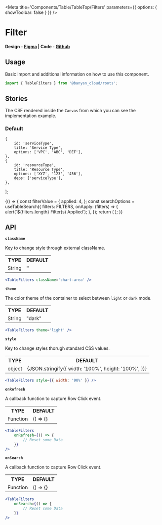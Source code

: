 

<Meta title='Components/Table/TableTop/Filters' parameters={{ options: { showToolbar: false } }} />

# Filter

#### Design - [Figma](https://www.figma.com/file/e9opoAtQHBo4vFd6u0Co98/Component-Library?type=design&node-id=1-5&mode=design&t=tXbQWENNIzmFNTVU-0) | Code - [Github](https://github.com/banyandata-cloud/roots/tree/main/components/table/table/tableFilters)

## Usage

Basic import and additional information on how to use this component.

```js
import { TableFilters } from '@banyan_cloud/roots';
```

## Stories

The CSF rendered inside the `Canvas` from which you can see the implementation example.

### Default

	{
		id: 'serviceType',
		title: 'Service Type',
		options: ['VPC', 'ABC', 'DEF'],
	},
	{
		id: 'resourceType',
		title: 'Resource Type',
		options: ['XYZ', '123', '456'],
		deps: ['serviceType'],
	},
];

<Canvas>
	<Story name='Default'>
		{() => {
			const filterValue = {
				applied: 4,
			};
			const searchOptions = useTableSearch({
				filters: FILTERS,
				onApply: (filters) => {
					alert(`${filters.length} Filter(s) Applied`);
				},
			});
			return (
				<ThemedContainer filterValue={filterValue}>
					<TableFilters filterValue={filterValue} searchOptions={searchOptions} />
				</ThemedContainer>
			);
		}}
	</Story>
</Canvas>

## API

**`className`**

Key to change style through external className.

<table style={{ width: '100%' }}>
	<tr>
		<th style={{ textAlign: 'left', width: '50%' }}>TYPE</th>
		<th style={{ textAlign: 'left', width: '50%' }}>DEFAULT</th>
	</tr>
	<tr>
		<td>String</td>
		<td>''</td>
	</tr>
</table>

```jsx
<TableFilters className='chart-area' />
```

**`theme`**

The color theme of the container to select between `light` or `dark` mode.

<table style={{ width: '100%' }}>
	<tr>
		<th style={{ textAlign: 'left', width: '50%' }}>TYPE</th>
		<th style={{ textAlign: 'left', width: '50%' }}>DEFAULT</th>
	</tr>
	<tr>
		<td>String</td>
		<td>"dark"</td>
	</tr>
</table>

```jsx
<TableFilters theme='light' />
```

**`style`**

Key to change styles thorugh standard CSS values.

<table style={{ width: '100%' }}>
	<tr>
		<th style={{ textAlign: 'left', width: '50%' }}>TYPE</th>
		<th style={{ textAlign: 'left', width: '50%' }}>DEFAULT</th>
	</tr>
	<tr>
		<td>object</td>
		<td>
			{JSON.stringify({
				width: '100%',
				height: '100%',
			})}
		</td>
	</tr>
</table>

```jsx
<TableFilters style={{ width: '90%' }} />
```

**`onRefresh`**

A callback function to capture Row Click event.

<table style={{ width: '100%' }}>
	<tr>
		<th style={{ textAlign: 'left', width: '50%' }}>TYPE</th>
		<th style={{ textAlign: 'left', width: '50%' }}>DEFAULT</th>
	</tr>
	<tr>
		<td>Function</td>
		<td>() => {}</td>
	</tr>
</table>

```jsx
<TableFilters
	onRefresh={() => {
		// Reset some Data
	}}
/>
```

**`onSearch`**

A callback function to capture Row Click event.

<table style={{ width: '100%' }}>
	<tr>
		<th style={{ textAlign: 'left', width: '50%' }}>TYPE</th>
		<th style={{ textAlign: 'left', width: '50%' }}>DEFAULT</th>
	</tr>
	<tr>
		<td>Function</td>
		<td>() => {}</td>
	</tr>
</table>

```jsx
<TableFilters
	onSearch={() => {
		// Reset some Data
	}}
/>
```
